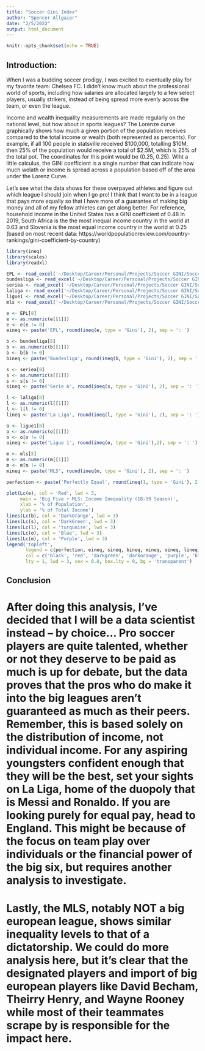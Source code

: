 ```yaml
---
title: "Soccer Gini Index"
author: "Spencer Allgaier"
date: "2/5/2022"
output: html_document
---
```


```r
knitr::opts_chunk$set(echo = TRUE)
```

## Introduction:
When I was a budding soccer prodigy, I was excited to eventually play for my favorite team: Chelsea FC. I didn't know much about the professional world of sports, including how salaries are allocated largely to a few select players, usually strikers, instead of being spread more evenly across the team, or even the league.

Income and wealth inequality measurements are made regularly on the national level, but how about in sports leagues? The Lorenze curve graphically shows how much a given portion of the population receives compared to the total income or wealth (both represented as percents). For example, if all 100 people in statsville received $100,000, totalling $10M, then 25% of the population would receive a total of $2.5M, which is 25% of the total pot. The coordinates for this point would be (0.25, 0.25). Wiht a little calculus, the GINI coefficient is a single number that can indicate how much welath or income is spread across a population based off of the area under the Lorenz Curve.

Let's see what the data shows for these overpayed athletes and figure out which league I should join when I go pro! I think that I want to be in a league that pays more equally so that I have more of a guarantee of making big money and all of my fellow athletes can get along better. For reference, household income in the United States has a GINI coefficient of 0.48 in 2019, South Africa is the the most inequal income country in the world at 0.63 and Slovenia is the most equal income country in the world at 0.25 (based on most recent data: https://worldpopulationreview.com/country-rankings/gini-coefficient-by-country)

```r
library(ineq)
library(scales)
library(readxl)

EPL <- read_excel('~/Desktop/Career/Personal/Projects/Soccer GINI/Soccer Salaries.xlsx', sheet = 'EPL')
bundesliga <- read_excel('~/Desktop/Career/Personal/Projects/Soccer GINI/Soccer Salaries.xlsx', sheet = 'Bundesliga')
seriea <- read_excel('~/Desktop/Career/Personal/Projects/Soccer GINI/Soccer Salaries.xlsx', sheet = 'Serie A')
laliga <- read_excel('~/Desktop/Career/Personal/Projects/Soccer GINI/Soccer Salaries.xlsx', sheet = 'La Liga')
ligue1 <- read_excel('~/Desktop/Career/Personal/Projects/Soccer GINI/Soccer Salaries.xlsx', sheet = 'Ligue 1')
mls <- read_excel('~/Desktop/Career/Personal/Projects/Soccer GINI/Soccer Salaries.xlsx', sheet = 'MLS')

e <- EPL[8]
e <- as.numeric(e[[1]])
e <- e[e != 0]
eineq <- paste('EPL', round(ineq(e, type = 'Gini'), 2), sep = ': ')

b <- bundesliga[8]
b <- as.numeric(b[[1]])
b <- b[b != 0]
bineq <- paste('Bundesliga', round(ineq(b, type = 'Gini'), 2), sep = ': ')

s <- seriea[8]
s <- as.numeric(s[[1]])
s <- s[s != 0]
sineq <- paste('Serie A', round(ineq(s, type = 'Gini'), 2), sep = ': ')

l <- laliga[8]
l <- as.numeric(l[[1]])
l <- l[l != 0]
lineq <- paste('La Liga', round(ineq(l, type = 'Gini'), 2), sep = ': ')

o <- ligue1[8]
o <- as.numeric(o[[1]])
o <- o[o != 0]
oineq <- paste('Ligue 1', round(ineq(o, type = 'Gini'),2), sep = ': ')

m <- mls[5]
m <- as.numeric(m[[1]])
m <- m[m != 0]
mineq <- paste('MLS', round(ineq(m, type = 'Gini'), 2), sep = ': ')

perfection <- paste('Perfectly Equal', round(ineq(1, type = 'Gini'), 2), sep = ': ')

plot(Lc(e), col = 'Red', lwd = 3,
     main = 'Big Five + MLS: Income Inequality (18-19 Season)',
     xlab = '% of Population',
     ylab = '% of Total Income')
lines(Lc(b), col = 'DarkOrange', lwd = 3)
lines(Lc(s), col = 'DarkGreen', lwd = 3)
lines(Lc(l), col = 'turquoise', lwd = 3)
lines(Lc(o), col = 'Blue', lwd = 3)
lines(Lc(m), col = 'Purple', lwd = 3)
legend('topleft',
       legend = c(perfection, eineq, sineq, bineq, mineq, oineq, lineq),
       col = c('black', 'red', 'darkgreen', 'darkorange', 'purple', 'blue', 'turquoise'),
       lty = 1, lwd = 3, cex = 0.8, box.lty = 0, bg = 'transparent')
```

## Conclusion
# After doing this analysis, I've decided that I will be a data scientist instead -- by choice... Pro soccer players are quite talented, whether or not they deserve to be paid as much is up for debate, but the data proves that the pros who do make it into the big leagues aren't guaranteed as much as their peers. Remember, this is based solely on the distribution of income, not individual income. For any aspiring youngsters confident enough that they will be the best, set your sights on La Liga, home of the duopoly that is Messi and Ronaldo. If you are looking purely for equal pay, head to England. This might be because of the focus on team play over individuals or the financial power of the big six, but requires another analysis to investigate.
# Lastly, the MLS, notably NOT a big european league, shows similar inequality levels to that of a dictatorship. We could do more analysis here, but it's clear that the designated players and import of big european players like David Becham, Theirry Henry, and Wayne Rooney while most of their teammates scrape by is responsible for the impact here.